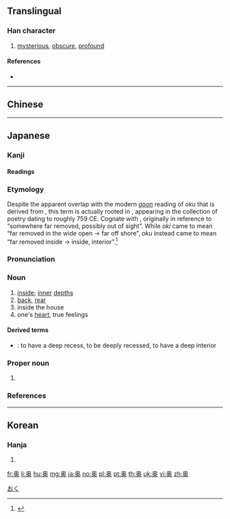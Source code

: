{{also|奧}}
==Translingual==

===Han character===
{{Han char|rn=37|rad=大|as=09|sn=12|four=|canj=HBK,XHBK|ids=⿱⿵⿱丿冂米大}}

# [[mysterious]], [[obscure]], [[profound]]

====References====
* {{Han ref|kx=0253.151|dkj=05981|hdz=10545.070|uh=5965|ud=22885}}

----

==Chinese==
{{zh-see|奧}}

----

==Japanese==

===Kanji===
{{ja-kanji|grade=c|rs=大09|style=s|kyu=奧}}

====Readings====
{{ja-readings
|goon=[[おう]] (ō), {{qualifier|historical}} [[あう]] (au), [[おく]] (oku) {{non-joyo-reading}}, {{qualifier|historical}} [[をく]] (woku)
|kanon=[[いく]] (iku)  {{non-joyo-reading}}, {{qualifier|historical}} [[ゐく]] (wiku), [[おう]] (ō), {{qualifier|historical}} [[あう]] (au)
|kanyoon=[[おく]] (oku), {{qualifier|historical}} [[をく]] (woku)
|kun=[[おく]] (oku), [[おくまる]] ([[奥まる]], okumaru)
|nanori=[[くま]] (kuma), [[おお]] (ō), [[おん]] (on), [[つ]] (tsu), [[のく]] (noku)
}}

===Etymology===
{{ja-kanjitab|yomi=k|おく}}
Despite the apparent overlap with the modern [[呉音#Japanese|''goon'']] reading of ''oku'' that is derived from {{etyl|ltc|-}}, this term is actually rooted in {{etyl|ojp|ja|sort=おく}}, appearing in the ''{{w|Man'yōshū}}'' collection of poetry dating to roughly 759 CE.  Cognate with {{m|ja|沖|tr=oki||the open sea, offshore}}, originally in reference to “somewhere far removed, possibly out of sight”.  While ''oki'' came to mean “far removed in the wide open → far off shore”, ''oku'' instead came to mean “far removed inside → inside, interior”.<ref name="KDJ">{{R:Kokugo Dai Jiten}}</ref>

===Pronunciation===
{{ja-pron|yomi=k|おく|acc=1|acc_ref=DJR,SMK5}}

===Noun===
{{ja-noun|おく}}

# [[inside]]; [[inner]] [[depth]]s
# [[back]], [[rear]]
# inside the house
# one's [[heart]], true feelings

====Derived terms====
{{der-top}}
* {{ja-r|奥まる|おくまる}}: to have a deep recess, to be deeply recessed, to have a deep interior
{{der-bottom}}

===Proper noun===
{{ja-pos|おく|proper}}

# {{surname|lang=ja|sort=おく}}

===References===
<references/>

[[Category:1000 Japanese basic words|おく]]

----

==Korean==

===Hanja===
{{ko-hanja|hangeul=[[오]], [[욱]]|rv=o, uk|mr=o, uk}}

# {{defn|lang=ko|sort=大09}}

[[fr:奥]]
[[li:奥]]
[[hu:奥]]
[[mg:奥]]
[[ja:奥]]
[[no:奥]]
[[pl:奥]]
[[pt:奥]]
[[th:奥]]
[[uk:奥]]
[[vi:奥]]
[[zh:奥]]